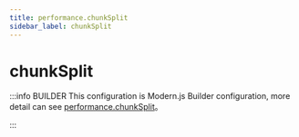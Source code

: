 ```yaml
---
title: performance.chunkSplit
sidebar_label: chunkSplit
---
```

# chunkSplit

:::info BUILDER
This configuration is Modern.js Builder configuration, more detail can see [performance.chunkSplit](https://modernjs.dev/builder/en/api/config-performance.html#performance-chunksplit)。

:::


<Main />
